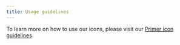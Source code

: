 ```yaml
---
title: Usage guidelines
---
```


To learn more on how to use our icons, please visit our [Primer icon guidelines](/design/components/icon).
